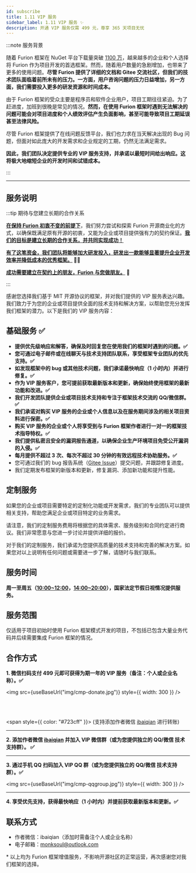 ```yaml
---
id: subscribe
title: 1.11 VIP 服务
sidebar_label: 1.11 VIP 服务 ✨
description: 开通 VIP 服务仅需 499 元，尊享 365 天项目无忧
---
```



:::note 服务背景

随着 Furion 框架在 NuGet 平台下载量突破 [1100 万](https://www.nuget.org/profiles/monk.soul)，越来越多的企业和个人选择将 Furion 作为项目开发的首选框架。然而，随着用户数量的急剧增加，也带来了更多的使用问题。**尽管 Furion 提供了详细的文档和 Gitee 交流社区，但我们的技术团队面临着前所未有的压力。一方面，用户咨询问题的压力日益增加，另一方面，我们需要投入更多的研发资源和时间成本。**

由于 Furion 框架的受众主要是程序员和软件企业用户，项目工期往往紧迫。为了赶进度，加班到很晚是常见的情况。**然而，在使用 Furion 框架时遇到无法解决的问题可能会对项目进度和个人绩效评估产生负面影响，甚至可能导致项目工期延误甚至法律风险。**

尽管 Furion 框架提供了在线问题反馈平台，我们也力求在当天解决出现的 Bug 问题，但面对如此庞大的开发需求和企业规定的工期，仍然无法满足需求。

**因此，我们团队决定提供专业的 VIP 服务支持，并承诺以最短时间给出响应。这将极大地缩短企业的开发时间和试错成本。**

:::

---

## 服务说明

:::tip 期待与您建立长期的合作关系

**<u>在保持 Furion 初衷不变的前提下</u>**，我们努力尝试和探索 Furion 开源商业化的方式，以确保既满足原有开源的初衷，又能为企业或项目提供强有力的契约保证。**<u>我们的目标是建立长期的合作关系，并共同实现成功！</u>**

**<u>有了这笔资金，我们团队将能够加大研发投入，研发出一款能够显著提升企业开发效率并降低成本的优秀框架。</u> 🤜🤛**

**<u>成功需要建立在契约上的朋友，Furion 与您做朋友。</u> 🤝**

:::

感谢您选择我们基于 MIT 开源协议的框架，并对我们提供的 VIP 服务表达兴趣。我们致力于为您的企业或项目提供全面的技术支持和解决方案，以帮助您充分发挥我们框架的潜力。以下是我们的 VIP 服务内容：

## 基础服务 ✅

- **提供优先级响应和解答，确保及时回复您在使用我们的框架时遇到的问题。✅**
- **您可通过电子邮件或在线聊天与技术支持团队联系，享受框架专业团队的优先支持。✅**
- **如发现框架中的 bug 或其他技术问题，我们承诺最快响应（1 小时内）并进行修复。✅**
- **作为 VIP 服务客户，您可提前获取最新版本和更新，确保始终使用框架的最新功能和改进。✅**
- **我们开发团队提供企业或项目技术支持和专注于框架技术交流的 QQ/微信群。✅**
- **我们承诺对购买 VIP 服务的企业或个人信息以及在服务期间涉及的相关项目资料进行保密。✅**
- **购买 VIP 服务的企业或个人将享受到与 Furion 框架作者进行一对一的框架技术指导特权。✅**
- **我们提供私密且安全的漏洞报告通道，以确保企业生产环境项目免受公开漏洞的入侵。✅**
- **每月提供不超过 3 次、每次不超过 30 分钟的有效远程技术协助服务。✅**
- 您可通过我们的 bug 报告系统（[Gitee Issue](https://gitee.com/dotnetchina/Furion/issues)）提交问题，并跟踪修复进度。
- 我们定期发布框架的新版本和更新，修复漏洞、添加新功能和提升性能。

## 定制服务

如果您的企业或项目需要特定的定制化功能或开发需求，我们的专业团队可以提供相关支持，帮助您满足企业或项目特定的业务需求。

请注意，我们的定制服务费用将根据您的具体需求、服务级别和合同约定进行商议。我们非常愿意与您进一步讨论并提供详细的报价。

对于我们的定制服务，我们承诺为您提供高质量的技术支持和完善的解决方案。如果您对以上说明有任何问题或需要进一步了解，请随时与我们联系。

## 服务时间

**周一至周五（<u>10:00\~12:00</u>，<u>14:00\~20:00</u>），国家法定节假日视情况提供服务。**

## 服务范围

仅适用于项目初始时使用 Furion 框架模式开发的项目，不包括已包含大量业务代码并后续需要集成 Furion 框架的情况。

## 合作方式

**1. 微信扫码支付 499 元即可获得为期一年的 VIP 服务（备注：个人或企业名称）。✅**

<img src={useBaseUrl("img/cmp-donate.jpg")} style={{ width: 300 }} />

<br />
<br />

<span style={{ color: "#723cff" }}>
  (支持添加作者微信 <u>ibaiqian</u> 进行转账)
</span>

---

**2. 添加作者微信 <u>ibaiqian</u> 并加入 VIP 微信群（或为您提供独立的 QQ/微信 技术支持群）。 ✅**

---

**3. 通过手机 QQ 扫码加入 VIP QQ 群（或为您提供独立的 QQ/微信 技术支持群）。✅**

<img src={useBaseUrl("img/cmp-qqgroup.jpg")} style={{ width: 300 }} />

---

**4. 享受优先支持，获得最快响应（1 小时内）并提前获取最新版本和更新。✅**

## 联系方式

- 作者微信：ibaiqian（添加时需备注个人或企业名称）
- 电子邮箱：monksoul@outlook.com

\* 以上均为 Furion 框架增值服务，不影响开源社区的正常运营，再次感谢您对我们框架的选择。
